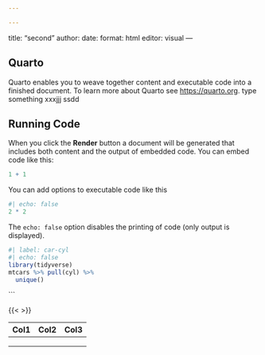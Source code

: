 ```yaml
---

---
```

title: "second"
author: 
date: 
format: html
editor: visual
---

## Quarto

Quarto enables you to weave together content and executable code into a finished document. To learn more about Quarto see <https://quarto.org>. type something 
xxxjjj  ssdd

## Running Code

When you click the **Render** button a document will be generated that includes both content and the output of embedded code. You can embed code like this:

```r
1 + 1
```

You can add options to executable code like this

```r
#| echo: false
2 * 2
```

The `echo: false` option disables the printing of code (only output is displayed).

```r
#| label: car-cyl
#| echo: false
library(tidyverse)
mtcars %>% pull(cyl) %>% 
  unique()
  ```
```

{{<  >}}

| Col1 | Col2 | Col3 |
|------|------|------|
|      |      |      |
|      |      |      |
|      |      |      |
